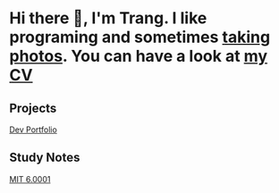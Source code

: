 
<Layout>

# Hi there 👋, I'm Trang. I like programing and sometimes [taking photos](https://vsco.co/trangtn0). You can have a look at [my CV](https://drive.google.com/file/d/1QViXhQVuN_mvNoFzg9DcopF4JlH5XEe_/view?usp=sharing) 

## Projects
[Dev Portfolio](/dev-portfolio)

## Study Notes
[MIT 6.0001](/mit-60001)
</Layout>
